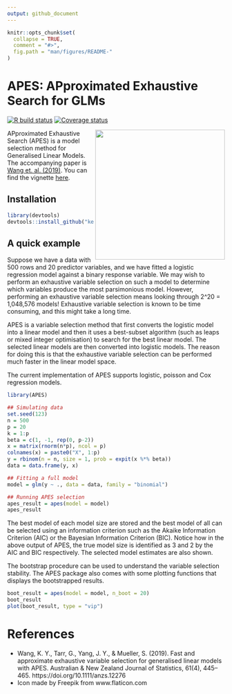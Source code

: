 ```yaml
---
output: github_document
---
```


<!-- README.md is generated from README.Rmd. Please edit that file -->

```r
knitr::opts_chunk$set(
  collapse = TRUE,
  comment = "#>",
  fig.path = "man/figures/README-"
)
```


# APES: APproximated Exhaustive Search for GLMs

[![R build status](https://github.com/kevinwang09/APES/workflows/R-CMD-check/badge.svg)](https://github.com/kevinwang09/APES/actions)
[![Coverage status](https://codecov.io/gh/kevinwang09/APES/branch/master/graph/badge.svg)](https://codecov.io/github/kevinwang09/APES?branch=master)

<img src="https://github.com/kevinwang09/APES/raw/master/inst/APES_logo.png" align="right" width="300" />


APproximated Exhaustive Search (APES) is a model selection method for Generalised Linear Models. The accompanying paper is [Wang et. al. (2019)](https://doi.org/10.1111/anzs.12276). You can find the vignette [here](https://kevinwang09.github.io/APES/articles/APES.html). 

## Installation

``` r
library(devtools)
devtools::install_github("kevinwang09/APES")
```

## A quick example

Suppose we have a data with 500 rows and 20 predictor variables, and we have fitted a logistic regression model against a binary response variable. We may wish to perform an exhaustive variable selection on such a model to determine which variables produce the most parsimonious model. However, performing an exhaustive variable selection means looking through 2^20 = 1,048,576 models! Exhaustive variable selection is known to be time consuming, and this might take a long time. 

APES is a variable selection method that first converts the logistic model into a linear model and then it uses a best-subset algorithm (such as leaps or mixed integer optimisation) to search for the best linear model. The selected linear models are then converted into logistic models. The reason for doing this is that the exhaustive variable selection can be performed much faster in the linear model space.

The current implementation of APES supports logistic, poisson and Cox regression models. 

```r
library(APES)

## Simulating data
set.seed(123)
n = 500
p = 20
k = 1:p
beta = c(1, -1, rep(0, p-2))
x = matrix(rnorm(n*p), ncol = p)
colnames(x) = paste0("X", 1:p)
y = rbinom(n = n, size = 1, prob = expit(x %*% beta))
data = data.frame(y, x)

## Fitting a full model 
model = glm(y ~ ., data = data, family = "binomial")

## Running APES selection
apes_result = apes(model = model)
apes_result
```

The best model of each model size are stored and the best model of all can be selected using an information criterion such as the Akaike Information Criterion (AIC) or the Bayesian Information Criterion (BIC). Notice how in the above output of APES, the true model size is identified as 3 and 2 by the AIC and BIC respectively. The selected model estimates are also shown. 

The bootstrap procedure can be used to understand the variable selection stability. The APES package also comes with some plotting functions that displays the bootstrapped results. 

```r
boot_result = apes(model = model, n_boot = 20)
boot_result
plot(boot_result, type = "vip")
```


# References
+ Wang, K. Y., Tarr, G., Yang, J. Y., & Mueller, S. (2019). Fast and approximate exhaustive variable selection for generalised linear models with APES. Australian & New Zealand Journal of Statistics, 61(4), 445–465. https://doi.org/10.1111/anzs.12276
+ Icon made by Freepik from www.flaticon.com

